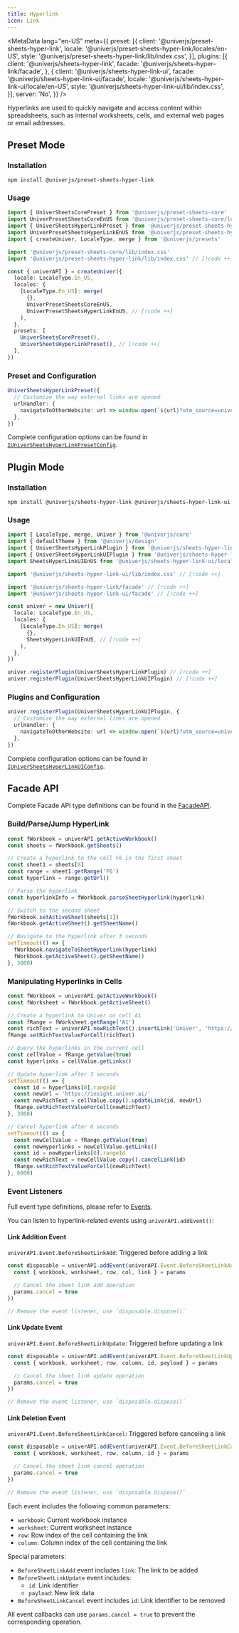 ```yaml
---
title: Hyperlink
icon: Link
---
```


<MetaData
  lang="en-US"
  meta={{
    preset: [{
      client: '@univerjs/preset-sheets-hyper-link',
      locale: '@univerjs/preset-sheets-hyper-link/locales/en-US',
      style: '@univerjs/preset-sheets-hyper-link/lib/index.css',
    }],
    plugins: [{
      client: '@univerjs/sheets-hyper-link',
      facade: '@univerjs/sheets-hyper-link/facade',
    }, {
      client: '@univerjs/sheets-hyper-link-ui',
      facade: '@univerjs/sheets-hyper-link-ui/facade',
      locale: '@univerjs/sheets-hyper-link-ui/locale/en-US',
      style: '@univerjs/sheets-hyper-link-ui/lib/index.css',
    }],
    server: 'No',
  }}
/>

Hyperlinks are used to quickly navigate and access content within spreadsheets, such as internal worksheets, cells, and external web pages or email addresses.

## Preset Mode

### Installation

```package-install
npm install @univerjs/preset-sheets-hyper-link
```

### Usage

```typescript
import { UniverSheetsCorePreset } from '@univerjs/preset-sheets-core'
import UniverPresetSheetsCoreEnUS from '@univerjs/preset-sheets-core/locales/en-US'
import { UniverSheetsHyperLinkPreset } from '@univerjs/preset-sheets-hyper-link' // [!code ++]
import UniverPresetSheetsHyperLinkEnUS from '@univerjs/preset-sheets-hyper-link/locales/en-US' // [!code ++]
import { createUniver, LocaleType, merge } from '@univerjs/presets'

import '@univerjs/preset-sheets-core/lib/index.css'
import '@univerjs/preset-sheets-hyper-link/lib/index.css' // [!code ++]

const { univerAPI } = createUniver({
  locale: LocaleType.En_US,
  locales: {
    [LocaleType.En_US]: merge(
      {},
      UniverPresetSheetsCoreEnUS,
      UniverPresetSheetsHyperLinkEnUS, // [!code ++]
    ),
  },
  presets: [
    UniverSheetsCorePreset(),
    UniverSheetsHyperLinkPreset(), // [!code ++]
  ],
})
```

### Preset and Configuration

```typescript
UniverSheetsHyperLinkPreset({
  // Customize the way external links are opened
  urlHandler: {
    navigateToOtherWebsite: url => window.open(`${url}?utm_source=univer`, '_blank'),
  },
})
```

Complete configuration options can be found in [`IUniverSheetsHyperLinkPresetConfig`](https://github.com/dream-num/univer-presets/blob/dev/packages/preset-sheets-hyper-link/src/umd.ts#L14).

## Plugin Mode

### Installation

```package-install
npm install @univerjs/sheets-hyper-link @univerjs/sheets-hyper-link-ui
```

### Usage

```typescript
import { LocaleType, merge, Univer } from '@univerjs/core'
import { defaultTheme } from '@univerjs/design'
import { UniverSheetsHyperLinkPlugin } from '@univerjs/sheets-hyper-link' // [!code ++]
import { UniverSheetsHyperLinkUIPlugin } from '@univerjs/sheets-hyper-link-ui' // [!code ++]
import SheetsHyperLinkUIEnUS from '@univerjs/sheets-hyper-link-ui/locale/en-US' // [!code ++]

import '@univerjs/sheets-hyper-link-ui/lib/index.css' // [!code ++]

import '@univerjs/sheets-hyper-link/facade' // [!code ++]
import '@univerjs/sheets-hyper-link-ui/facade' // [!code ++]

const univer = new Univer({
  locale: LocaleType.En_US,
  locales: {
    [LocaleType.En_US]: merge(
      {},
      SheetsHyperLinkUIEnUS, // [!code ++]
    ),
  },
})

univer.registerPlugin(UniverSheetsHyperLinkPlugin) // [!code ++]
univer.registerPlugin(UniverSheetsHyperLinkUIPlugin) // [!code ++]
```

### Plugins and Configuration

```typescript
univer.registerPlugin(UniverSheetsHyperLinkUIPlugin, {
  // Customize the way external links are opened
  urlHandler: {
    navigateToOtherWebsite: url => window.open(`${url}?utm_source=univer`, '_blank'),
  },
})
```

Complete configuration options can be found in [`IUniverSheetsHyperLinkUIConfig`](https://github.com/dream-num/univer/blob/dev/packages/sheets-hyper-link-ui/src/controllers/config.schema.ts#L26).

## Facade API

Complete Facade API type definitions can be found in the [FacadeAPI](https://reference.univer.ai/en-US).

### Build/Parse/Jump HyperLink

```typescript
const fWorkbook = univerAPI.getActiveWorkbook()
const sheets = fWorkbook.getSheets()

// Create a hyperlink to the cell F6 in the first sheet
const sheet1 = sheets[0]
const range = sheet1.getRange('F6')
const hyperlink = range.getUrl()

// Parse the hyperlink
const hyperlinkInfo = fWorkbook.parseSheetHyperlink(hyperlink)

// Switch to the second sheet
fWorkbook.setActiveSheet(sheets[1])
fWorkbook.getActiveSheet().getSheetName()

// Navigate to the hyperlink after 3 seconds
setTimeout(() => {
  fWorkbook.navigateToSheetHyperlink(hyperlink)
  fWorkbook.getActiveSheet().getSheetName()
}, 3000)
```

### Manipulating Hyperlinks in Cells

```typescript
const fWorkbook = univerAPI.getActiveWorkbook()
const fWorksheet = fWorkbook.getActiveSheet()

// Create a hyperlink to Univer on cell A1
const fRange = fWorksheet.getRange('A1')
const richText = univerAPI.newRichText().insertLink('Univer', 'https://univer.ai/')
fRange.setRichTextValueForCell(richText)

// Query the hyperlinks in the current cell
const cellValue = fRange.getValue(true)
const hyperlinks = cellValue.getLinks()

// Update hyperlink after 3 seconds
setTimeout(() => {
  const id = hyperlinks[0].rangeId
  const newUrl = 'https://insight.univer.ai/'
  const newRichText = cellValue.copy().updateLink(id, newUrl)
  fRange.setRichTextValueForCell(newRichText)
}, 3000)

// Cancel hyperlink after 6 seconds
setTimeout(() => {
  const newCellValue = fRange.getValue(true)
  const newHyperlinks = newCellValue.getLinks()
  const id = newHyperlinks[0].rangeId
  const newRichText = newCellValue.copy().cancelLink(id)
  fRange.setRichTextValueForCell(newRichText)
}, 6000)
```

### Event Listeners

Full event type definitions, please refer to [Events](https://reference.univer.ai/en-US/classes/FEventName).

You can listen to hyperlink-related events using `univerAPI.addEvent()`:

#### Link Addition Event

`univerAPI.Event.BeforeSheetLinkAdd`: Triggered before adding a link

```typescript
const disposable = univerAPI.addEvent(univerAPI.Event.BeforeSheetLinkAdd, (params) => {
  const { workbook, worksheet, row, col, link } = params

  // Cancel the sheet link add operation
  params.cancel = true
})

// Remove the event listener, use `disposable.dispose()`
```

#### Link Update Event

`univerAPI.Event.BeforeSheetLinkUpdate`: Triggered before updating a link

```typescript
const disposable = univerAPI.addEvent(univerAPI.Event.BeforeSheetLinkUpdate, (params) => {
  const { workbook, worksheet, row, column, id, payload } = params

  // Cancel the sheet link update operation
  params.cancel = true
})

// Remove the event listener, use `disposable.dispose()`
```

#### Link Deletion Event

`univerAPI.Event.BeforeSheetLinkCancel`: Triggered before canceling a link

```typescript
const disposable = univerAPI.addEvent(univerAPI.Event.BeforeSheetLinkCancel, (params) => {
  const { workbook, worksheet, row, column, id } = params

  // Cancel the sheet link cancel operation
  params.cancel = true
})

// Remove the event listener, use `disposable.dispose()`
```

Each event includes the following common parameters:
- `workbook`: Current workbook instance
- `worksheet`: Current worksheet instance
- `row`: Row index of the cell containing the link
- `column`: Column index of the cell containing the link

Special parameters:
- `BeforeSheetLinkAdd` event includes `link`: The link to be added
- `BeforeSheetLinkUpdate` event includes:
  - `id`: Link identifier
  - `payload`: New link data
- `BeforeSheetLinkCancel` event includes `id`: Link identifier to be removed

All event callbacks can use `params.cancel = true` to prevent the corresponding operation.
